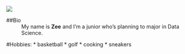![](https://indianakitchen.com/wp-content/uploads/2015/03/Ham-Sandwich.jpg)

##Bio
:  My name is **Zee** and I'm a junior who's planning to major in Data Science.

#Hobbies:
 * basketball
 * golf
 * cooking
 * sneakers
